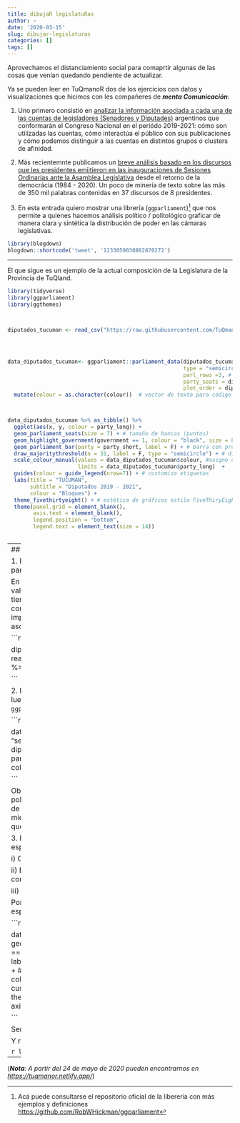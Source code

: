 ```yaml
---
title: dibujaR legislatuRas
author: ~
date: '2020-03-15'
slug: dibujar-legislaturas
categories: []
tags: []
---
```



Aprovechamos el distanciamiento social para comaprtir algunas de las cosas que venían quedando pendiente de actualizar. 

Ya se pueden leer en TuQmanoR dos de los ejercicios con datos y visualizaciones que hicimos con les compañeres de ***menta Comunicación***:

1. Uno primero consistió en [analizar la información asociada a cada una de las cuentas de legisladores (Senadores y Diputades)](https://tuqmano.github.io/2019/12/20/congreso-2-0-politicos-argentinos-en-twitter/) argentinos que conformarán el Congreso Nacional en el periódo 2019-2021: cómo son utilizadas las cuentas, cómo interactúa el público con sus publicaciones y cómo podemos distinguir a las cuentas en distintos grupos o clusters de afinidad. 

2. Más recientemnte publicamos un [breve análisis basado en los discursos que les presidentes emiitieron en las inauguraciones de Sesiones Ordinarias ante la Asamblea Legislativa](https://tuqmano.github.io/2020/03/11/los-discursos-de-les-presidentes/) desde el retorno de la democrácia (1984 - 2020). Un poco de minería de texto sobre las más de 350 mil palabras contenidas en 37 discursos de 8 presidentes. 

3. En esta entrada quiero mostrar una librería (`ggparliament`)[^1] que nos permite a quienes hacemos análisis político / politológico graficar de manera clara y sintética la distribución de poder en las cámaras legislativas.

[^1]: Acá puede consultarse el repositorio oficial de la liberería con más ejemplos y definiciones [https://github.com/RobWHickman/ggparliament](https://github.com/RobWHickman/ggparliament)


```r
library(blogdown)
blogdown::shortcode('tweet', '1233059030802870272')
```

--- 

El que sigue es un ejemplo de la actual composición de la Legislatura de la Provincia de TuQland. 


```r
library(tidyverse)
library(ggparliament)
library(ggthemes)



diputados_tucuman <- read_csv("https://raw.githubusercontent.com/TuQmano/data_TuQmanoR/master/legislatuRas/tucuman.csv")




data_diputados_tucuman<- ggparliament::parliament_data(diputados_tucuman, #datos originales
                                                       type = "semicircle", # forma del hemiciclo
                                                       parl_rows =3, # cantidad de filas
                                                       party_seats = diputados_tucuman$seats, # número de bancas 
                                                       plot_order = diputados_tucuman$orden) %>% #orden de partidos en hemiciclo
  mutate(colour = as.character(colour))  # vector de texto para codigo HEX de colores asignados previamente



data_diputados_tucuman %>% as_tibble() %>% 
  ggplot(aes(x, y, colour = party_long)) +
  geom_parliament_seats(size = 7) + # tamaño de bancas (puntos)
  geom_highlight_government(government == 1, colour = "black", size = 8) + # circulo negro al oficialismo
  geom_parliament_bar(party = party_short, label = F) + # barra con proporción de bancas
  draw_majoritythreshold(n = 31, label = F, type = "semicircle") + # dibuja el limite de mayoría 
  scale_colour_manual(values = data_diputados_tucuman$colour, #asigno colores 
                      limits = data_diputados_tucuman$party_long)  +
  guides(colour = guide_legend(nrow=7)) + # customiza etiquetas
  labs(title = "TUCUMÁN", 
       subtitle = "Diputados 2019 - 2021", 
       colour = "Bloques") +
  theme_fivethirtyeight() + # estética de gráficos estilo FiveThiryEight
  theme(panel.grid = element_blank(), 
        axis.text = element_blank(), 
        legend.position = "bottom", 
        legend.text = element_text(size = 14))



```



---
## Receta para una legislatuRa en 3 pasos

1. En primer lugar tenemos que armar una base de datos como la de abajo para tener a mano todos los parámetros que nos permitirán _customizar_ lo más posible nuestra vizualización. 

En este caso mantuve los nombres de las columnas en el ejemplo original de la librería, por lo que muchos valores no tienen demasiado sentido. Estamos hablando de una sola unidad (Tucumán) y un solo periódo de tiempo (2020). Pero nuestra base de datos podría contener, por ejemplo, a los 24 distritos y múltiples composiciones a lo largo del tiempo. Luego hay variables que funcionan como *id* (`party_short`), otra para imprimir las etiquetas (`party_long`), la cantidad de bancas (`seats`) y hasta la elección de un `color` que se asocie a la fuerza política en cuestión. 


```r
library(tidyverse)

diputados_tucuman <- read_csv("https://raw.githubusercontent.com/TuQmano/data_TuQmanoR/master/legislatuRas/tucuman.csv") %>% 
  print()

```


2. El segundo paso consiste en transformar esa base de datos en otra que tenga un formato adecuado para luego poder realizar la visualización con un agregado de `ggplot2`. La función `parliament_data` de `ggparliament` es la que se encarga de la magia. Abajo un detalle de los parámetros que podemos utilizar. 



```r
# VOY A CREAR EL OBJETO DE ggparliament con la data ordenada para el plot

data_diputados_tucuman<- ggparliament::parliament_data(diputados_tucuman, #datos originales
                                                       type = "semicircle", # forma del hemiciclo
                                                       parl_rows =3, # cantidad de filas
                                                       party_seats = diputados_tucuman$seats, # número de bancas 
                                                       plot_order = diputados_tucuman$orden) %>% #orden de partidos en hemiciclo
  mutate(colour = as.character(colour)) %>% # vector de texto para codigo HEX de colores asignados previamente
  as_tibble() %>%  
  print()

```

Observamos que mientras la base de datos original tenía un largo de $7x9$ ($7$ filas - una por cada partido político- y $9$ columnas o variables), con la transformación se creó un nuevo objeto de $49x13$. Ahora el largo de la base tiene una fila por legislador, extendiendo la información agregada de la base original a cada miembro de un partido. Además se generaron nuevas variables `x, y, row, theta` que marcan la posición en que se graficará cada una de las bancas. 


3. Por último una secuencia de código con la que realizamos el gráfico. Notar que las *geometrías* que especificamos a `ggplot` son del tipo genérico `geom_parliament_`. Cada una agrega una capa:

i) Con `geom_parliament_seats` podemos manipular el tamaño del punto que representa un escaño.

ii) En `geom_parliament_goverment` estamos especificando parámetros para resaltar cuáles escaños corresponden al partido de gobierno. 

iii) Con `geom_parliament_bar` incorporamos la barra superior que agrega el $\%$ de bancas de cada espacio. 

Por último, con `draw_majoritythreshold` podemos marcar la posición que permite distinguir si hay un espacio político que alcanza la mayoría


```r

library(tidyverse)
library(ggparliament)
library(ggthemes)


data_diputados_tucuman %>% as_tibble() %>% 
  ggplot(aes(x, y, colour = party_long)) +
  geom_parliament_seats(size = 7) + # tamaño de bancas (puntos)
  geom_highlight_government(government == 1, colour = "black", size = 8) + # circulo negro al oficialismo
  geom_parliament_bar(party = party_short, label = F) + # barra con proporción de bancas
  draw_majoritythreshold(n = 31, label = F, type = "semicircle") + # dibuja el limite de mayoría 
  scale_colour_manual(values = data_diputados_tucuman$colour, #asigno colores 
                      limits = data_diputados_tucuman$party_long)  +
  guides(colour = guide_legend(nrow=7)) + # customiza etiquetas
  labs(title = "TUCUMÁN", 
       subtitle = "Diputados 2019 - 2021",  
       colour = "Bloques") +
  theme_fivethirtyeight() + # estética de gráficos estilo FiveThiryEight
  theme(panel.grid = element_blank(), 
        axis.text = element_blank(), 
        legend.position = "bottom", 
        legend.text = element_text(size = 14))


```

Será hasta la próxima entrada. 

Y recuerden, compañeros...



```r
library(blogdown)
blogdown::shortcode('tweet', '1237792468378300419')
```





---

(***Nota**: A partir del 24 de mayo de 2020 pueden encontrarnos en [https://tuqmanor.netlify.app/](https://tuqmanor.netlify.app/)*)



